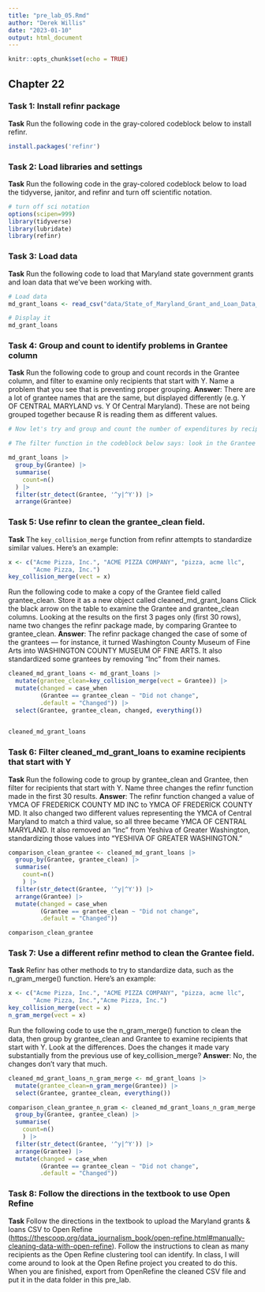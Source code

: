 ```yaml
---
title: "pre_lab_05.Rmd"
author: "Derek Willis"
date: "2023-01-10"
output: html_document
---
```


```r
knitr::opts_chunk$set(echo = TRUE)
```

## Chapter 22

### Task 1: Install refinr package

**Task** Run the following code in the gray-colored codeblock below to install refinr.

```r
install.packages('refinr')
```

### Task 2: Load libraries and settings

**Task** Run the following code in the gray-colored codeblock below to load the tidyverse, janitor, and refinr and turn off scientific notation.

```r
# turn off sci notation
options(scipen=999)
library(tidyverse)
library(lubridate)
library(refinr)
```

### Task 3: Load data

**Task** Run the following code to load that Maryland state government grants and loan data that we've been working with.

```r
# Load data
md_grant_loans <- read_csv("data/State_of_Maryland_Grant_and_Loan_Data__FY2009_to_FY2022.csv")

# Display it
md_grant_loans

```

### Task 4: Group and count to identify problems in Grantee column

**Task** Run the following code to group and count records in the Grantee column, and filter to examine only recipients that start with Y. Name a problem that you see that is preventing proper grouping. 
**Answer**: There are a lot of grantee names that are the same, but displayed differently (e.g. Y OF CENTRAL MARYLAND vs. Y Of Central Maryland). These are not being grouped together because R is reading them as different values. 

```r
# Now let's try and group and count the number of expenditures by recipient. To make it a bit more manageable, let's use another string function from `stringr` and filter for recipients that start with the uppercase "Y" or lowercase "y" using the function `str_detect()` with a regular expression.  

# The filter function in the codeblock below says: look in the Grantee column, and pluck out any value that starts with (the "^" symbol means "starts with") a lowercase "y" OR (the vertical "|", called a pipe, means OR) an uppercase "Y". 

md_grant_loans |>
  group_by(Grantee) |>
  summarise(
    count=n()
  ) |>
  filter(str_detect(Grantee, '^y|^Y')) |>
  arrange(Grantee)
```

### Task 5: Use refinr to clean the grantee_clean field.

**Task** The `key_collision_merge` function from refinr attempts to standardize similar values. Here's an example:

```r
x <- c("Acme Pizza, Inc.", "ACME PIZZA COMPANY", "pizza, acme llc",
       "Acme Pizza, Inc.")
key_collision_merge(vect = x)
```

Run the following code to make a copy of the Grantee field called grantee_clean. Store it as a new object called cleaned_md_grant_loans Click the black arrow on the table to examine the Grantee and grantee_clean columns. Looking at the results on the first 3 pages only (first 30 rows), name two changes the refinr package made, by comparing Grantee to grantee_clean. 
**Answer**: The refinr package changed the case of some of the grantees — for instance, it turned Washington County Museum of Fine Arts into WASHINGTON COUNTY MUSEUM OF FINE ARTS. It also standardized some grantees by removing "Inc" from their names.

```r
cleaned_md_grant_loans <- md_grant_loans |>
  mutate(grantee_clean=key_collision_merge(vect = Grantee)) |>
  mutate(changed = case_when
         (Grantee == grantee_clean ~ "Did not change",
         .default = "Changed")) |>
  select(Grantee, grantee_clean, changed, everything())
  

cleaned_md_grant_loans
```

### Task 6: Filter cleaned_md_grant_loans to examine recipients that start with Y

**Task** Run the following code to group by grantee_clean and Grantee, then filter for recipients that start with Y. Name three changes the refinr function made in the first 30 results. 
**Answer**: The refinr function changed a value of YMCA OF FREDERICK COUNTY MD INC to YMCA OF FREDERICK COUNTY MD. It also changed two different values representing the YMCA of Central Maryland to match a third value, so all three became YMCA OF CENTRAL MARYLAND. It also removed an "Inc" from Yeshiva of Greater Washington, standardizing those values into "YESHIVA OF GREATER WASHINGTON." 

```r
comparison_clean_grantee <- cleaned_md_grant_loans |>
  group_by(Grantee, grantee_clean) |>
  summarise(
    count=n()
    ) |>
  filter(str_detect(Grantee, '^y|^Y')) |>
  arrange(Grantee) |>
  mutate(changed = case_when
         (Grantee == grantee_clean ~ "Did not change",
         .default = "Changed"))

comparison_clean_grantee 
```

### Task 7: Use a different refinr method to clean the Grantee field.

**Task** Refinr has other methods to try to standardize data, such as the n_gram_merge() function. Here's an example:

```r
x <- c("Acme Pizza, Inc.", "ACME PIZZA COMPANY", "pizza, acme llc",
       "Acme Pizza, Inc.","Acme Pizza, Inc.")
key_collision_merge(vect = x)
n_gram_merge(vect = x)
```

Run the following code to use the n_gram_merge() function to clean the data, then group by grantee_clean and Grantee to examine recipients that start with Y. Look at the differences. Does the changes it made vary substantially from the previous use of key_collision_merge? 
**Answer**: No, the changes don't vary that much. 

```r
cleaned_md_grant_loans_n_gram_merge <- md_grant_loans |>
  mutate(grantee_clean=n_gram_merge(Grantee)) |>
  select(Grantee, grantee_clean, everything())

comparison_clean_grantee_n_gram <- cleaned_md_grant_loans_n_gram_merge |>
  group_by(Grantee, grantee_clean) |>
  summarise(
    count=n()
    ) |>
  filter(str_detect(Grantee, '^y|^Y')) |>
  arrange(Grantee) |>
  mutate(changed = case_when
         (Grantee == grantee_clean ~ "Did not change",
         .default = "Changed"))
```

### Task 8: Follow the directions in the textbook to use Open Refine

**Task** Follow the directions in the textbook to upload the Maryland grants & loans CSV to Open Refine (<https://thescoop.org/data_journalism_book/open-refine.html#manually-cleaning-data-with-open-refine>). Follow the instructions to clean as many recipients as the Open Refine clustering tool can identify. In class, I will come around to look at the Open Refine project you created to do this. When you are finished, export from OpenRefine the cleaned CSV file and put it in the data folder in this pre_lab.
